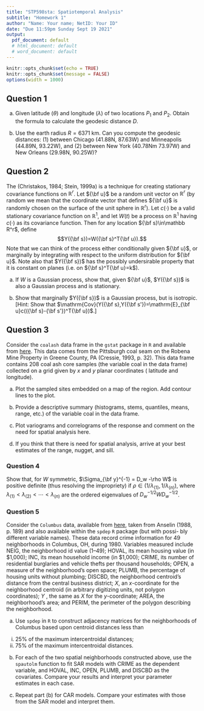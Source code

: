 ```yaml
---
title: "STP598sta: Spatiotemporal Analysis"
subtitle: "Homework 1"
author: "Name: Your name; NetID: Your ID"
date: "Due 11:59pm Sunday Sept 19 2021"
output:
  pdf_document: default
  # html_document: default
  # word_document: default
---
```


```r
knitr::opts_chunk$set(echo = TRUE)
knitr::opts_chunk$set(message = FALSE)
options(width = 1000)
```

## Question 1

(a) Given latitude ($\theta$) and longitude ($\lambda$) of two locations $P_1$ and $P_2$. Obtain the formula to calculate the geodesic distance $D$.

(b) Use the earth radius $R=6371$ km. Can you compute the geodesic distances: (1) between Chicago (41.88N, 87.63W) and Minneapolis (44.89N, 93.22W), and (2) between New York (40.78Nm 73.97W) and New Orleans (29.98N, 90.25W)?


<!-- ## Question 2 -->

<!-- Consider the time series, $Y_t=X=\sin(\omega t+\theta)$ (so $X$ is the amplitude, $\omega$ is the frequency and $\theta$ is the phase) where $X$ is distributed with mean 0 and variance 1 independent of $\theta\sim \mathrm{unif}(-\pi, \pi)$). Show that $Y_t$ is weakly stationary. -->


## Question 2

The \emph{turning bands method} (Christakos, 1984; Stein, 1999a) is a technique for creating stationary covariance functions on $\mathbb R^r$. Let ${\bf u}$ be a random unit vector on $\mathbb R^r$ (by random we mean that the coordinate vector that defines ${\bf u}$ is randomly chosen on the surface of the unit sphere in $\mathbb R^r$). Let $c(\cdot)$ be a valid stationary covariance function on $\mathbb R^1$, and let $W(t)$ be a process on $\mathbb R^1$ having $c(\cdot)$ as its covariance function. Then for any location ${\bf s}\in\mathbb R^r$, define $$Y({\bf s})=W({\bf s}^T{\bf u}).$$ Note that we can think of the process either conditionally given ${\bf u}$, or marginally by integrating with respect to the uniform distribution for ${\bf u}$. Note also that $Y({\bf s})$ has the possibly undersirable property that it is constant on planes (i.e. on ${\bf s}^T{\bf u}=k$).

(a) If $W$ is a Gaussian process, show that, given ${\bf u}$, $Y({\bf s})$ is also a Gaussian process and is stationary.

(b) Show that marginally $Y({\bf s})$ is \emph{not} a Gaussian process, but is isotropic.
[Hint: Show that $\mathrm{Cov}(Y({\bf s},Y({\bf s'})=\mathrm{E}_{\bf u}c(({\bf s}-{\bf s'})^T{\bf u})$.]

## Question 3

Consider the `coalash` data frame in the `gstat` package in `R` and available from [here](https://www.counterpointstat.com/uploads/1/1/9/3/119383887/coal.ash.txt). 
This data comes from the Pittsburgh coal seam on the Robena Mine Property in Greene County, PA (Cressie, 1993, p. 32). 
This data frame contains 208 coal ash core samples (the variable coal in the data frame) collected on a grid given by $x$ and $y$ planar coordinates (\emph{not} latitude and longitude).

(a) Plot the sampled sites embedded on a map of the region. Add contour lines to the plot.

(b) Provide a descriptive summary (histograms, stems, quantiles, means, range, etc.) of the variable coal in the data frame.

(c) Plot variograms and correlograms of the response and comment on the need for spatial analysis here.

(d) If you think that there is need for spatial analysis, arrive at your best estimates of the range, nugget, and sill.

### Question 4

<!-- Under a proper CAR model for ${\bf Y}$, i.e., with $\Sigma_{\bf y} = D_w -\rho W$ , obtain the correlation and covariance between $Y_i$ and $Y_j$ . -->

Show that, for $W$ symmetric, $\Sigma_{\bf y}^{-1} = D_w -\rho W$ is positive definite (thus resolving the impropriety) if $\rho\in (1/\lambda_{(1)}, 1/\lambda_{(n)})$, where $\lambda_{(1)}<\lambda_{(2)}<\cdots<\lambda_{(n)}$ are the ordered eigenvalues of $D_w^{-1/2}WD_w^{-1/2}$.

### Question 5

Consider the `Columbus` data, available from [here](https://www.counterpointstat.com/uploads/1/1/9/3/119383887/columbus.dat), taken from Anselin (1988, p. 189) and also available within the `spdep` `R` package (but with possi- bly different variable names). These data record crime information for 49 neighborhoods in Columbus, OH, during 1980. Variables measured include NEIG, the neighborhood id value (1–49); HOVAL, its mean housing value (in \$1,000); INC, its mean household income (in \$1,000); CRIME, its number of residential burglaries and vehicle thefts per thousand households; OPEN, a measure of the neighborhood’s open space; PLUMB, the percentage of housing units without plumbing; DISCBD, the neighborhood centroid’s distance from the central business district; $X$, an $x$-coordinate for the neighborhood centroid (in arbitrary digitizing units, not polygon coordinates); $Y$ , the same as $X$ for the $y$-coordinate; AREA, the neighborhood’s area; and PERIM, the perimeter of the polygon describing the neighborhood.

(a) Use `spdep` in `R` to construct adjacency matrices for the neighborhoods of Columbus based upon centroid distances less than

i. $25\%$ of the maximum intercentroidal distances;
ii. $75\%$ of the maximum intercentroidal distances.

(b) For each of the two spatial neighborhoods constructed above, use the `spautolm` function to fit SAR models with CRIME as the dependent variable, and HOVAL, INC, OPEN, PLUMB, and DISCBD as the covariates. Compare your results and interpret your parameter estimates in each case.

(c) Repeat part (b) for CAR models. Compare your estimates with those from the SAR model and interpret them.
